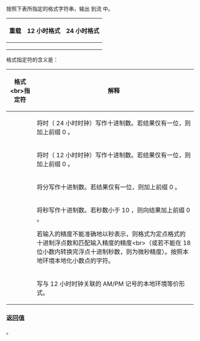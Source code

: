 {{cpp/chrono/title|operator&lt;&lt; {{small|(std::chrono::time_of_day)}}}}
{{cpp/chrono/time_of_day/navbar}}
{{dcl begin}}
{{dcl | num = 1 |
template&lt; class CharT, class Traits &gt;
std::basic_ostream&lt;CharT, Traits&gt;&amp;
operator&lt;&lt;(std::basic_ostream&lt;CharT, Traits&gt;&amp; os,
           const std::chrono::time_of_day&lt;std::chrono::hours&gt;&amp; t);
}}
{{dcl | num = 2 |
template&lt; class CharT, class Traits &gt;
std::basic_ostream&lt;CharT, Traits&gt;&amp;
operator&lt;&lt;(std::basic_ostream&lt;CharT, Traits&gt;&amp; os,
           const std::chrono::time_of_day&lt;std::chrono::minutes&gt;&amp; t);
}}
{{dcl | num = 3 |
template&lt; class CharT, class Traits &gt;
std::basic_ostream&lt;CharT, Traits&gt;&amp;
operator&lt;&lt;(std::basic_ostream&lt;CharT, Traits&gt;&amp; os,
           const std::chrono::time_of_day&lt;std::chrono::seconds&gt;&amp; t);
}}
{{dcl | num = 4 |
template&lt; class CharT, class Traits, class Rep, class Period &gt;
std::basic_ostream&lt;CharT, Traits&gt;&amp;
operator&lt;&lt;(std::basic_ostream&lt;CharT, Traits&gt;&amp; os,
           const std::chrono::time_of_day&lt;std::chrono::duration&lt;Rep, Period&gt;&gt;&amp; t);
}}
{{dcl end}}

按照下表所指定的格式字符串，输出 {{tt|t}} 到流 {{tt|os}} 中。

{| class="wikitable" style="font-size:85%; max-width:90em;"
|-
! 重载
! 12 小时格式
! 24 小时格式
|-
| {{v|1}}
| {{c|"%I%p"}}
| {{c|"%H00"}}
|-
| {{v|2}}
| {{c|"%I:%M%p"}}
| {{c|"%H:%M"}}
|-
| {{v|3-4}}
| {{c|"%I:%M:%S%p"}}
| {{c|"%H:%M:%S"}}
|}

格式指定符的含义是：

{| class="wikitable" style="font-size:85%; max-width:90em;"
|-
! 格式&lt;br&gt;指定符
! 解释
|-
! {{tt|%H}}
| 将时（ 24 小时时钟）写作十进制数。若结果仅有一位，则加上前缀 0 。
|-
! {{tt|%I}}
| 将时（ 12 小时时钟）写作十进制数。若结果仅有一位，则加上前缀 0 。
|-
! {{tt|%M}}
| 将分写作十进制数。若结果仅有一位，则加上前缀 0 。
|-
! {{tt|%S}}
| 将秒写作十进制数。若秒数小于 10 ，则向结果加上前缀 0 。

若输入的精度不能准确地以秒表示，则格式为定点格式的十进制浮点数和匹配输入精度的精度&lt;br&gt;（或若不能在 18 位小数内转换完浮点十进制秒数，则为微秒精度）。按照本地环境本地化小数点的字符。
|-
! {{tt|%p}}
| 写与 12 小时时钟关联的 AM/PM 记号的本地环境等价形式。
|}

=== 返回值 ===
{{tt|os}} 。

{{langlinks|en|ja}}